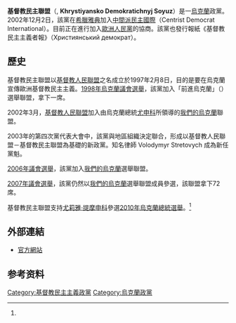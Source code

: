 {{Infobox Political Party
|country=烏克蘭
| party_name = 基督教民主聯盟
|name_native = Християнсько-демократичний союз
|party_logo = Logo of the Christian Democratic Union Ukraine.jpg
|leader = Davyd Zhvania <ref>[http://www.kyivpost.com/news/city/detail/53815/ Christian Democratic Party opens twelfth congress in Kyiv], [[基輔郵報|基輔郵報]] (November 28, 2009)</ref><ref name=Tymoshenko>[http://www.kyivpost.com/news/politics/detail/53839/ Christian-Democratic Union party to support Tymoshenko at presidential election], [[基輔郵報|基輔郵報]] (November 28, 2009)</ref>
|foundation = 1997年
|ideology = [[基督教民主主義|基督教民主主義]]、[[保守主義|保守主義]]
|position = [[中間偏右|中間偏右]]
|international = [[中間派民主國際|中間派民主國際]]、[[歐洲基督教政治運動|歐洲基督教政治運動]]
|colours = 白色、紅色
|headquarters = 基輔
|website = http://www.hds.org.ua/
|colorcode = transparent
}}

'''基督教民主聯盟'''（{{lang-uk|'''Християнсько-демократичний союз'''}}, '''Khrystiyansko Demokratichnyj Soyuz'''）是一[[烏克蘭|烏克蘭]]政黨。2002年12月2日，該黨在[[希臘|希臘]][[雅典|雅典]]加入[[中間派民主國際|中間派民主國際]]（Centrist Democrat International）。目前正在進行加入[[歐洲人民黨|歐洲人民黨]]的協商。該黨也發行報紙《基督教民主主義者報》（Християнський демократ）。

==歷史==
基督教民主聯盟以[[基督教人民聯盟黨|基督教人民聯盟]]之名成立於1997年2月8日，目的是要在烏克蘭宣傳歐洲基督教民主主義。[[1998年烏克蘭議會選舉|1998年烏克蘭議會選舉]]，該黨加入「前進烏克蘭」（{{lang-uk|Виборчий блок партій "Вперед, Україно!"}}）選舉聯盟，拿下一席。

2002年3月，[[基督教人民聯盟黨|基督教人民聯盟]]加入由烏克蘭總統[[尤申科|尤申科]]所領導的[[我們的烏克蘭|我們的烏克蘭]]聯盟。

2003年的第四次黨代表大會中，該黨與地區組織決定聯合，形成以基督教人民聯盟－基督教民主聯盟為基礎的新政黨。知名律師 Volodymyr Stretovych 成為新任黨魁。

[[2006年烏克蘭議會選舉|2006年議會選舉]]，該黨加入[[我們的烏克蘭|我們的烏克蘭]]選舉聯盟。

[[2007年烏克蘭議會選舉|2007年議會選舉]]，該黨仍然以[[我們的烏克蘭|我們的烏克蘭]]選舉聯盟成員參選，該聯盟拿下72席。

基督教民主聯盟支持[[尤莉雅·提摩申科|尤莉雅·提摩申科]]參選[[2010年烏克蘭總統選舉|2010年烏克蘭總統選舉]]。<ref name=Tymoshenko/>

==外部連結==
* [https://web.archive.org/web/20090914095401/http://www.stretovych.org.ua/ 官方網站]

==参考资料==
{{reflist}}

{{乌克兰政党}}

[[Category:基督教民主主義政黨|Category:基督教民主主義政黨]]
[[Category:烏克蘭政黨|Category:烏克蘭政黨]]